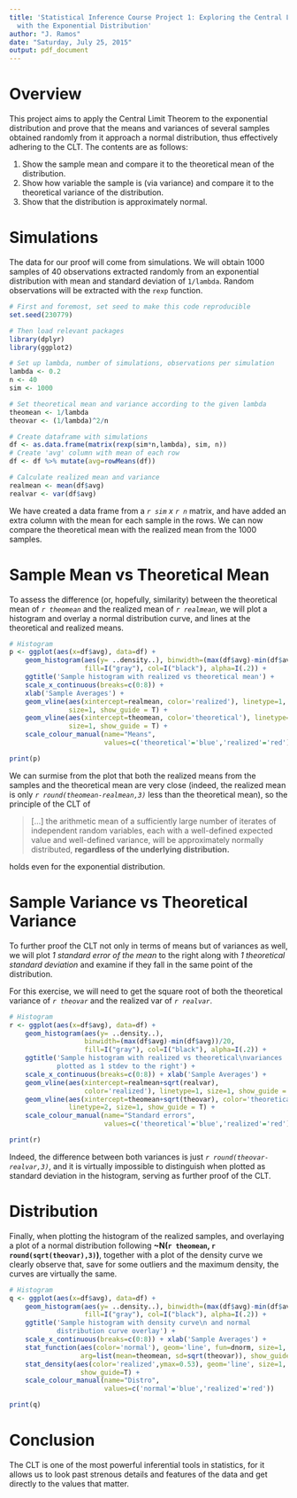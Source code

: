 ```yaml
---
title: 'Statistical Inference Course Project 1: Exploring the Central Limit Theorem
  with the Exponential Distribution'
author: "J. Ramos"
date: "Saturday, July 25, 2015"
output: pdf_document
---
```


# Overview
This project aims to apply the Central Limit Theorem to the exponential distribution and prove that the means and variances of several samples obtained randomly from it approach a normal distribution, thus effectively adhering to the CLT. The contents are as follows:

1. Show the sample mean and compare it to the theoretical mean of the distribution.
2. Show how variable the sample is (via variance) and compare it to the theoretical variance of the distribution.
3. Show that the distribution is approximately normal.

# Simulations
The data for our proof will come from simulations. We will obtain 1000 samples of 40 observations extracted randomly from an exponential distribution with mean and standard deviation of `1/lambda`. Random observations will be extracted with the `rexp` function.

```r
# First and foremost, set seed to make this code reproducible
set.seed(230779)

# Then load relevant packages
library(dplyr)
library(ggplot2)

# Set up lambda, number of simulations, observations per simulation
lambda <- 0.2
n <- 40
sim <- 1000

# Set theoretical mean and variance according to the given lambda
theomean <- 1/lambda
theovar <- (1/lambda)^2/n

# Create dataframe with simulations
df <- as.data.frame(matrix(rexp(sim*n,lambda), sim, n))
# Create 'avg' column with mean of each row
df <- df %>% mutate(avg=rowMeans(df))

# Calculate realized mean and variance
realmean <- mean(df$avg)
realvar <- var(df$avg)
```

We have created a data frame from a *`r sim` x `r n`* matrix, and have added an extra column with the mean for each sample in the rows. We can now compare the theoretical mean with the realized mean from the 1000 samples.

# Sample Mean vs Theoretical Mean
To assess the difference (or, hopefully, similarity) between the theoretical mean of *`r theomean`* and the realized mean of *`r realmean`*, we will plot a histogram and overlay a normal distribution curve, and lines at the theoretical and realized means.

```r
# Histogram
p <- ggplot(aes(x=df$avg), data=df) +
    geom_histogram(aes(y= ..density..), binwidth=(max(df$avg)-min(df$avg))/20, 
                   fill=I("gray"), col=I("black"), alpha=I(.2)) +
    ggtitle('Sample histogram with realized vs theoretical mean') + 
    scale_x_continuous(breaks=c(0:8)) + 
    xlab('Sample Averages') +
    geom_vline(aes(xintercept=realmean, color='realized'), linetype=1, 
               size=1, show_guide = T) +
    geom_vline(aes(xintercept=theomean, color='theoretical'), linetype=2, 
               size=1, show_guide = T) +
    scale_colour_manual(name="Means",
                        values=c('theoretical'='blue','realized'='red'))

print(p)
```

We can surmise from the plot that both the realized means from the samples and the theoretical mean are very close (indeed, the realized mean is only *`r round(theomean-realmean,3)`* less than the theoretical mean), so the principle of the CLT of

> [...] the arithmetic mean of a sufficiently large number of iterates of independent random variables, each with a well-defined expected value and well-defined variance, will be approximately normally distributed, **regardless of the underlying distribution.**

holds even for the exponential distribution.

# Sample Variance vs Theoretical Variance

To further proof the CLT not only in terms of means but of variances as well, we will plot *1 standard error of the mean* to the right along with *1 theoretical standard deviation* and examine if they fall in the same point of the distribution.

For this exercise, we will need to get the square root of both the theoretical variance of *`r theovar`* and the realized var of *`r realvar`*.

```r
# Histogram
r <- ggplot(aes(x=df$avg), data=df) +
    geom_histogram(aes(y= ..density..), 
                   binwidth=(max(df$avg)-min(df$avg))/20, 
                   fill=I("gray"), col=I("black"), alpha=I(.2)) +
    ggtitle('Sample histogram with realized vs theoretical\nvariances 
            plotted as 1 stdev to the right') +
    scale_x_continuous(breaks=c(0:8)) + xlab('Sample Averages') +
    geom_vline(aes(xintercept=realmean+sqrt(realvar), 
                   color='realized'), linetype=1, size=1, show_guide = T) +
    geom_vline(aes(xintercept=theomean+sqrt(theovar), color='theoretical'), 
               linetype=2, size=1, show_guide = T) +
    scale_colour_manual(name="Standard errors",
                        values=c('theoretical'='blue','realized'='red'))

print(r)
```

Indeed, the difference between both variances is just *`r round(theovar-realvar,3)`*, and it is virtually impossible to distinguish when plotted as standard deviation in the histogram, serving as further proof of the CLT.

# Distribution

Finally, when plotting the histogram of the realized samples, and overlaying a plot of a normal distribution following **~N(`r theomean`, `r round(sqrt(theovar),3)`)**, together with a plot of the density curve we clearly observe that, save for some outliers and the maximum density, the curves are virtually the same.

```r
# Histogram
q <- ggplot(aes(x=df$avg), data=df) +
    geom_histogram(aes(y= ..density..), binwidth=(max(df$avg)-min(df$avg))/20, 
                   fill=I("gray"), col=I("black"), alpha=I(.2)) +
    ggtitle('Sample histogram with density curve\n and normal 
            distribution curve overlay') +
    scale_x_continuous(breaks=c(0:8)) + xlab('Sample Averages') +
    stat_function(aes(color='normal'), geom='line', fun=dnorm, size=1, 
                  arg=list(mean=theomean, sd=sqrt(theovar)), show_guide=T) + 
    stat_density(aes(color='realized',ymax=0.53), geom='line', size=1, 
                  show_guide=T) +
    scale_colour_manual(name="Distro",
                        values=c('normal'='blue','realized'='red'))

print(q)
```

# Conclusion

The CLT is one of the most powerful inferential tools in statistics, for it allows us to look past strenous details and features of the data and get directly to the values that matter.